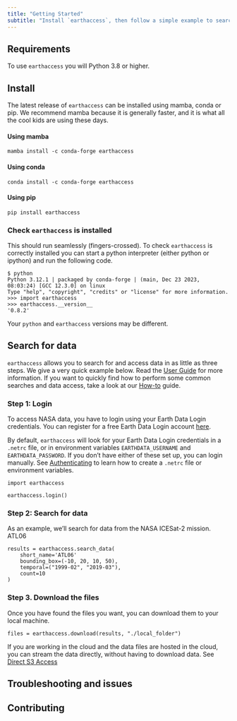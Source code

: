 ```yaml
---
title: "Getting Started"
subtitle: "Install `earthaccess`, then follow a simple example to search for and download data."
---
```


## Requirements

To use `earthaccess` you will Python 3.8 or higher.

## Install

The latest release of `earthaccess` can be installed using mamba, conda or pip.  We recommend mamba because it is generally faster,
and it is what all the cool kids are using these days.

#### Using mamba

```
mamba install -c conda-forge earthaccess
```

#### Using conda

```
conda install -c conda-forge earthaccess
```

#### Using pip

```
pip install earthaccess
```

### Check `earthaccess` is installed

This should run seamlessly (fingers-crossed).  To check `earthaccess` is correctly installed you can start a python interpreter (either python or ipython) and run the following code.

```
$ python
Python 3.12.1 | packaged by conda-forge | (main, Dec 23 2023, 08:03:24) [GCC 12.3.0] on linux
Type "help", "copyright", "credits" or "license" for more information.
>>> import earthaccess
>>> earthaccess.__version__
'0.8.2'
```

::: {.callout-note}
Your `python` and `earthaccess` versions may be different.
:::

## Search for data

`earthaccess` allows you to search for and access data in as little as three steps.  We give a very quick example below.
Read the [User Guide](user_guide.qmd) for more information.  If you want to quickly find how to perform some common searches and data access,
take a look at our [How-to](how_to.qmd) guide.


### Step 1: Login

To access NASA data, you have to login using your Earth Data Login credentials.  You can register for a free Earth Data Login account [here](https://urs.earthdata.nasa.gov/).

By default, `earthaccess` will look for your Earth Data Login credentials in a `.netrc` file, or in environment variables `EARTHDATA_USERNAME` and `EARTHDATA_PASSWORD`.  If you don't
have either of these set up, you can login manually.  See [Authenticating](authenticate.qmd) to learn how to create a `.netrc` file or environment variables.

```
import earthaccess

earthaccess.login()
```


### Step 2: Search for data

As an example, we'll search for data from the NASA ICESat-2 mission.  ATL06


```
results = earthaccess.search_data(
    short_name='ATL06'
    bounding_box=(-10, 20, 10, 50),
    temporal=("1999-02", "2019-03"),
    count=10
)
```

### Step 3. Download the files

Once you have found the files you want, you can download them to your local machine.

```
files = earthaccess.download(results, "./local_folder")
```

If you are working in the cloud and the data files are hosted in the cloud, you can stream the data directly, without having to download data.  See [Direct S3 Access]()

## Troubleshooting and issues

## Contributing
